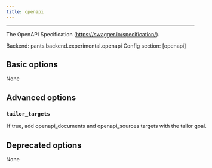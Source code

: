 ```yaml
---
title: openapi
---
```



---


The OpenAPI Specification (https://swagger.io/specification/).

Backend: <span className="color--primary">pants.backend.experimental.openapi</span>
Config section: <span className="color--primary">[openapi]</span>

<span className={styles.options}>

## Basic options

None

## Advanced options


### `tailor_targets`

<Option
  cli_repr={`--[no-]openapi-tailor-targets`}
  env_repr='PANTS_OPENAPI_TAILOR_TARGETS'
  default_repr={`True`}
>

If true, add `openapi_documents` and `openapi_sources` targets with the `tailor` goal.

</Option>

## Deprecated options

None


</span>